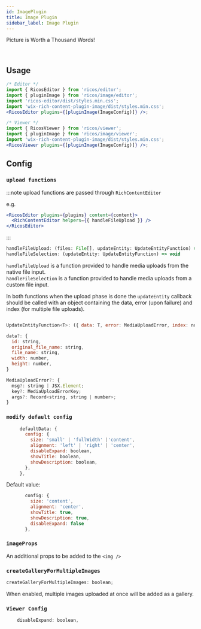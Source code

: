```yaml
---
id: ImagePlugin
title: Image Plugin
sidebar_label: Image Plugin
---
```



Picture is Worth a Thousand Words!

<div className="card">
  <RicosEditorWithHelpers
    content={createContent('Add an image')}
    placeholder={'Type here!'}
    plugins={[pluginImage()]}
    handleFileUpload={mockImageNativeUploadFunc}
  />
</div>
<br />

## Usage

```jsx
/* Editor */
import { RicosEditor } from 'ricos/editor';
import { pluginImage } from 'ricos/image/editor';
import 'ricos-editor/dist/styles.min.css';
import 'wix-rich-content-plugin-image/dist/styles.min.css';
<RicosEditor plugins={[pluginImage(ImageConfig)]} />;

/* Viewer */
import { RicosViewer } from 'ricos/viewer';
import { pluginImage } from 'ricos/image/viewer';
import 'wix-rich-content-plugin-image/dist/styles.min.css';
<RicosViewer plugins={[pluginImage(ImageConfig)]} />;
```

## Config

### `upload functions`

:::note
upload functions are passed through `RichContentEditor`

e.g.

```jsx
<RicosEditor plugins={plugins} content={content}>
  <RichContentEditor helpers={{ handleFileUpload }} />
</RicosEditor>
```

:::

```jsx
handleFileUpload: (files: File[], updateEntity: UpdateEntityFunction) => void
handleFileSelection: (updateEntity: UpdateEntityFunction) => void
```

`handleFileUpload` is a function provided to handle media uploads from the native file input. <br />
`handleFileSelection` is a function provided to handle media uploads from a custom file input.

In both functions when the upload phase is done the `updateEntity` callback should be called with an object containing the data, error (upon failure) and index (for multiple file uploads).

```jsx

UpdateEntityFunction<T>: ({ data: T, error: MediaUploadError, index: number }) => void

data?: {
  id: string,
  original_file_name: string,
  file_name: string,
  width: number,
  height: number,
}

MediaUploadError?: {
  msg?: string | JSX.Element;
  key?: MediaUploadErrorKey;
  args?: Record<string, string | number>;
}
```

### `modify default config`

```jsx
     defaultData: {
       config: {
         size: 'small' | 'fullWidth' |'content',
         alignment: 'left' | 'right' | 'center',
         disableExpand: boolean,
         showTitle: boolean,
         showDescription: boolean,
       },
     },
```

Default value:

```jsx
       config: {
         size: 'content',
         alignment: 'center',
         showTitle: true,
         showDescription: true,
         disableExpand: false
       },
```

### `imageProps`

An additional props to be added to the `<img />`

### `createGalleryForMultipleImages`

```jsx
createGalleryForMultipleImages: boolean;
```

When enabled, multiple images uploaded at once will be added as a gallery.

### `Viewer Config`

```jsx
    disableExpand: boolean,
```

<br />
